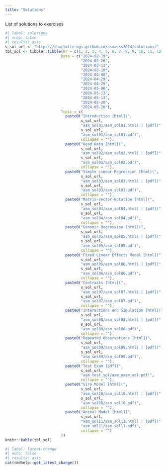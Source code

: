 ```yaml
---
title: "Solutions"
---
```


List of solutions to exercises

```r
#| label: solutions
#| echo: false
#| results: asis
s_sol_url <- "https://charlotte-ngs.github.io/asmasss2024/solutions/"
tbl_sol <- tibble::tibble(Nr = c(1, 2, 3, 4, 5, 6, 7, 8, 9, 10, 11, 12),
                         Date = c("2024-02-19",
                                  "2024-02-26",
                                  "2024-03-11",
                                  "2024-03-18",
                                  "2024-04-08",
                                  "2024-04-29",
                                  "2024-04-29",
                                  "2024-05-06",
                                  "2024-05-13",
                                  "2024-05-13",
                                  "2024-05-20",
                                  "2024-05-20"),
                         Topic = c(
                           paste0("Introduction [html](", 
                                  s_sol_url,
                                  "asm_sol01/asm_sol01.html) | [pdf](",
                                  s_sol_url, 
                                  "asm_sol01/asm_sol01.pdf)", 
                                  collapse = ""),
                           paste0("Read Data [html](", 
                                  s_sol_url,
                                  "asm_sol02/asm_sol02.html) | [pdf](",
                                  s_sol_url,
                                  "asm_sol02/asm_sol02.pdf)", 
                                  collapse = ""),
                           paste0("Simple Linear Regression [html](",
                                  s_sol_url,
                                  "asm_sol03/asm_sol03.html) | [pdf](",
                                  s_sol_url,
                                  "asm_sol03/asm_sol03.pdf)", 
                                  collapse = ""),
                           paste0("Matrix-Vector-Notation [html](",
                                  s_sol_url,
                                  "asm_sol04/asm_sol04.html) | [pdf](",
                                  s_sol_url,
                                  "asm_sol04/asm_sol04.pdf)", 
                                  collapse = ""),
                           paste0("Genomic Regression [html](",
                                  s_sol_url,
                                  "asm_sol05/asm_sol05.html) | [pdf](",
                                  s_sol_url,
                                  "asm_sol05/asm_sol05.pdf)", 
                                  collapse = ""),
                           paste0("Fixed Linear Effects Model [html](",
                                  s_sol_url,
                                  "asm_sol06/asm_sol06.html) | [pdf](",
                                  s_sol_url,
                                  "asm_sol06/asm_sol06.pdf)",
                                  collapse = ""),
                           paste0("Contrasts [html](",
                                  s_sol_url,
                                  "asm_sol07/asm_sol07.html) | [pdf](",
                                  s_sol_url,
                                  "asm_sol07/asm_sol07.pdf)",
                                  collapse = ""),
                           paste0("Interactions and Simulation [html](",
                                  s_sol_url,
                                  "asm_sol08/asm_sol08.html) | [pdf](",
                                  s_sol_url,
                                  "asm_sol08/asm_sol08.pdf)",
                                  collapse = ""),
                           paste0("Repeated Observations [html](",
                                  s_sol_url,
                                  "asm_sol09/asm_sol09.html) | [pdf](",
                                  s_sol_url,
                                  "asm_sol09/asm_sol09.pdf)",
                                  collapse = ""),
                           paste0("Test Exam [pdf](",
                                  s_sol_url,
                                  "asm_test_sol/asm_exam_sol.pdf)",
                                  collapse = ""),
                           paste0("Sire Model [html](",
                                  s_sol_url,
                                  "asm_sol10/asm_sol10.html) | [pdf](",
                                  s_sol_url,
                                  "asm_sol10/asm_sol10.pdf)",
                                  collapse = ""),
                           paste0("Animal Model [html](",
                                  s_sol_url,
                                  "asm_sol11/asm_sol11.html) | [pdf](",
                                  "asm_sol11/asm_sol11.pdf)",
                                  collapse = "")
                         ))
knitr::kable(tbl_sol)
```




```r
#| label: latest-change
#| echo: false
#| results: asis
cat(rmdhelp::get_latest_change())
```

